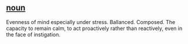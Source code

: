 == [[noun]] ==

Evenness of mind especially under stress. Ballanced. Composed. The capacity to remain calm, to act proactively rather than reactively, even in the face of instigation.